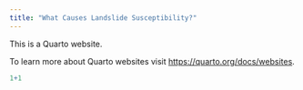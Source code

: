 ```yaml
---
title: "What Causes Landslide Susceptibility?"
---
```


This is a Quarto website.

To learn more about Quarto websites visit <https://quarto.org/docs/websites>.

```r
1+1
```
